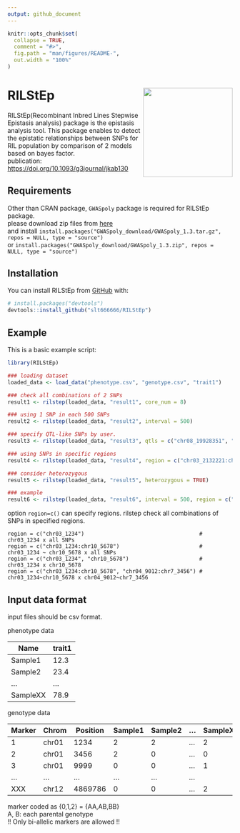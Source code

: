 ```yaml
---
output: github_document
---
```


<!-- README.md is generated from README.Rmd. Please edit that file -->

```r
knitr::opts_chunk$set(
  collapse = TRUE,
  comment = "#>",
  fig.path = "man/figures/README-",
  out.width = "100%"
)
```
# RILStEp <img src='man/figures/RILStEp.png' align="right" height="200" />

<!-- badges: start -->
<!-- badges: end -->
RILStEp(Recombinant Inbred Lines Stepwise Epistasis analysis) package is the epistasis analysis tool.
This package enables to detect the epistatic relationships between SNPs for RIL population by comparison of 2 models based on bayes factor.<br>
publication: [https://doi.org/10.1093/g3journal/jkab130](https://doi.org/10.1093/g3journal/jkab130)

## Requirements

Other than CRAN package, `GWASpoly` package is required for RILStEp package.<br>
please download zip files from [here](https://potatobreeding.cals.wisc.edu/software/) <br>
and install `install.packages("GWASpoly_download/GWASpoly_1.3.tar.gz", repos = NULL, type = "source")`<br>
or `install.packages("GWASpoly_download/GWASpoly_1.3.zip", repos = NULL, type = "source")`

## Installation

You can install RILStEp from [GitHub](https://github.com/slt666666/RILStEp) with:

``` r
# install.packages("devtools")
devtools::install_github("slt666666/RILStEp")
```
## Example

This is a basic example script:

```r
library(RILStEp)

### loading dataset
loaded_data <- load_data("phenotype.csv", "genotype.csv", "trait1")

### check all combinations of 2 SNPs
result1 <- rilstep(loaded_data, "result1", core_num = 8)

### using 1 SNP in each 500 SNPs
result2 <- rilstep(loaded_data, "result2", interval = 500)

### specify QTL-like SNPs by user.
result3 <- rilstep(loaded_data, "result3", qtls = c("chr08_19928351", "chr09_3909046"))

### using SNPs in specific regions
result4 <- rilstep(loaded_data, "result4", region = c("chr03_2132221:chr10_9330401", "chr03_2132221:chr10_9330401"))

### consider heterozygous
result5 <- rilstep(loaded_data, "result5", heterozygous = TRUE)

### example
result6 <- rilstep(loaded_data, "result6", interval = 500, region = c("chr03_2132221:chr10_9330401", "chr03_2132221:chr10_9330401"), core_num = 8)
```
option `region=c()` can specify regions. rilstep check all combinations of SNPs in specified regions.
```
region = c("chr03_1234")                                    # chr03_1234 x all SNPs
region = c("chr03_1234:chr10_5678")                         # chr03_1234 ~ chr10_5678 x all SNPs
region = c("chr03_1234", "chr10_5678")                      # chr03_1234 x chr10_5678
region = c("chr03_1234:chr10_5678", "chr04_9012:chr7_3456") # chr03_1234~chr10_5678 x chr04_9012~chr7_3456
```

## Input data format
input files should be csv format.<br>

phenotype data

| Name | trait1 |
----|----
| Sample1 | 12.3 |
| Sample2 | 23.4 |
| ... | ... |
| SampleXX | 78.9 |

genotype data

| Marker | Chrom | Position | Sample1 | Sample2 | ... | SampleXX |
----|----|----|----|----|----|----
| 1 | chr01 | 1234 | 2 | 2 | ... | 2 |
| 2 | chr01 | 3456 | 2 | 0 | ... | 0 |
| 3 | chr01 | 9999 | 0 | 0 | ... | 1 |
| ... | ... | ... | ... | ... | ... |
| XXX | chr12 | 4869786 | 0 | 0 | ... | 2 |

marker coded as {0,1,2} = {AA,AB,BB}<br>
A, B: each parental genotype<br>
!! Only bi-allelic markers are allowed !!
